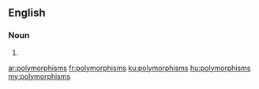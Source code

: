 ==English==

===Noun===
{{head|en|noun plural form}}

# {{plural of|polymorphism|lang=en}}

[[ar:polymorphisms]]
[[fr:polymorphisms]]
[[ku:polymorphisms]]
[[hu:polymorphisms]]
[[my:polymorphisms]]